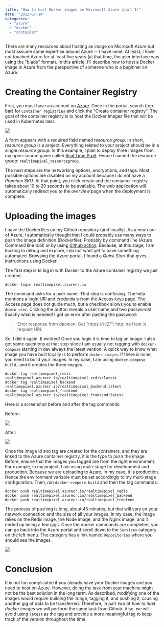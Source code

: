 ```yaml
---
title: "How to host Docker images on Microsoft Azure (part 1)"
date: "2022-07-14"
categories:
  - "azure"
  - "docker"
  - "container"
---
```


There are many resources about hosting an image on Microsoft Azure but most assume some expertise around Azure -- I have none. At least, I have not touched Azure for at least five years (at that time, the user interface was using the "blade" format). In this article, I'll describe how to host a Docker image in Azure from the perspective of someone who is a beginner on Azure.

# Creating the Container Registry

First, you must have an account on [Azure](https://portal.azure.com/). Once in the portal, search (top bar) for `Container registries` and click the "Create container registry". The goal of the container registry is to host the Docker images file that will be used in Kubernetes later.

![](images/azure_container_create.png)

A form appears with a required field named _resource group_. In short, _resource group_ is a project. Everything related to your project should be in a single _resource group_. In this example, I plan to deploy three images from my open-source game called [Real Time Pixel](https://github.com/MrDesjardins/realtimepixel). Hence I named the resource group: `realtimepixel_resourcegroup`.

The next steps are the networking options, encryptions, and tags. Most possible options are disabled on my account because I do not have a _Premium SKU_. At that point, you click create and the container registry takes about 10 to 20 seconds to be available. The web application will automatically redirect you to the _overview_ page when the deployment is complete.

# Uploading the images

I have the Dockerfiles on my Github repository (and locally). As a new user of Azure, I automatically thought that I could probably use many ways to push the image definition (Dockerfile). Probably by command line (Azure Command line tool) or by using [Github action](https://docs.microsoft.com/en-us/azure/container-instances/container-instances-github-action). Because, at this stage, I am looking to debug and explore, I do not want yet to have something automated. Browsing the Azure portal, I found a _Quick Start_ that gives instructions using Docker.

The first step is to log in with Docker to the Azure container registry we just created.

```
docker login realtimepixel.azurecr.io
```
The command asks for a user name. That step is confusing. The help mentions a login URI and credentials from the Access keys page. The Access page does not guide much, but a checkbox allows you to enable `Admin user`. Clicking the button reveals a user name and two passwords! Exactly what is needed! I got an error after pasting the password:

>Error response from daemon: Get "https:///v2/": http: no Host in request URL

So, I did it again. It worked! Once you login it is time to tag an image. I also got some questions at that step since I am usually not tagging with `docker-compose` starting in dev always the latest version. A quick way to know what image you have built locally is to perform `docker images`. If there is none, you need to build your images. In my case, I am using `docker-compose build,` and it creates the three images.

```
docker tag realtimepixel_redis realtimepixel.azurecr.io/realtimepixel_redis:latest
docker tag realtimepixel_backend realtimepixel.azurecr.io/realtimepixel_backend:latest
docker tag realtimepixel_frontend realtimepixel.azurecr.io/realtimepixel_frontend:latest
```
Here is a screenshot before and after the tag commands:

Before:

![](images/azure_container_docker_images_before.png)

After:

![](images/azure_container_docker_images_after.png)

Once the image id and tag are created for the containers, and they are linked to the Azure container registry, it is the type to push the image. Before, ensure that the images you tagged are from the right environment. For example, in my project, I am using multi-stage for development and production. Because we are uploading to Azure, in my case, it is production. Hence the environment variable must be set accordingly to my multi-stage configuration. Then, run `docker-compose build` and then the tag commands.

```
docker push realtimepixel.azurecr.io/realtimepixel_redis
docker push realtimepixel.azurecr.io/realtimepixel_backend
docker push realtimepixel.azurecr.io/realtimepixel_frontend
```

The process of pushing is long, about 45 minutes, but that will vary on your network connection and the size of all your images. In my case, the image relies on the Redis image, the Node image, and the Nginx image, and it ended up being a few gigs. Once the docker commands are completed, you can go back into the Azure portal and scroll down to the `Services` category on the left menu. The category has a link named `Repositories` where you should see the images.

![](images/azure_container_created.png)

# Conclusion
It is not too complicated if you already have your Docker images and you need to host on Azure. However, doing the task from your machine might not be the best solution in the long term. As described, modifying one of the images would require building the image, tagging it, and pushing it, causing another gig of data to be transferred. Therefore, in part two of _how to host docker images_ we will perform the same task from Github. Also, we will avoid using `latest` as the tag and provide a more meaningful tag to keep track of the version throughout the time.

